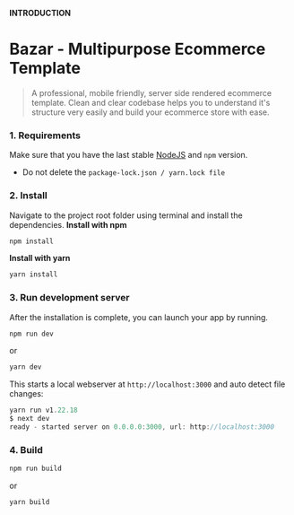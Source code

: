 **INTRODUCTION**

<h1 className="text-primary">Bazar - Multipurpose Ecommerce Template</h1>

> A professional, mobile friendly, server side rendered ecommerce template. Clean and clear codebase helps you to understand it's structure very easily and build your ecommerce store with ease.

<h3>1. Requirements</h3>

Make sure that you have the last stable [NodeJS](https://nodejs.org/en/download/) and `npm` version.

- Do not delete the `package-lock.json / yarn.lock file`

<h3>2. Install</h3>

Navigate to the project root folder using terminal and install the dependencies.
**Install with npm**

```js
npm install
```

**Install with yarn**

```js
yarn install
```

<h3>3. Run development server</h3>

After the installation is complete, you can launch your app by running.

```js
npm run dev
```

or

```js
yarn dev
```

This starts a local webserver at `http://localhost:3000` and auto detect file changes:

```js
yarn run v1.22.18
$ next dev
ready - started server on 0.0.0.0:3000, url: http://localhost:3000
```

<h3>4. Build</h3>

```js
npm run build
```

or

```js
yarn build
```

